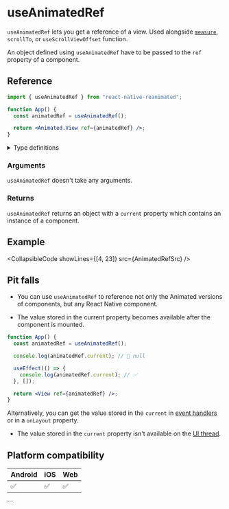 # useAnimatedRef

`useAnimatedRef` lets you get a reference of a view. Used alongside [`measure`](/docs/advanced/measure), `scrollTo`, or `useScrollViewOffset` function.

An object defined using `useAnimatedRef` have to be passed to the `ref` property of a component.

## Reference

```jsx
import { useAnimatedRef } from "react-native-reanimated";

function App() {
  const animatedRef = useAnimatedRef();

  return <Animated.View ref={animatedRef} />;
}
```

<details>
<summary>Type definitions</summary>

```typescript
function useAnimatedRef<T extends Component>(): AnimatedRef<T>;
```

</details>

### Arguments

`useAnimatedRef` doesn't take any arguments.

### Returns

`useAnimatedRef` returns an object with a `current` property which contains an instance of a component.

## Example


<CollapsibleCode showLines={[4, 23]} src={AnimatedRefSrc} />

## Pit falls

- You can use `useAnimatedRef` to reference not only the Animated versions of components, but any React Native component.

- The value stored in the current property becomes available after the component is mounted.

<Indent>

```jsx
function App() {
  const animatedRef = useAnimatedRef();

  console.log(animatedRef.current); // 🚩 null

  useEffect(() => {
    console.log(animatedRef.current); // ✅
  }, []);

  return <View ref={animatedRef} />;
}
```

Alternatively, you can get the value stored in the `current` in [event handlers](https://react.dev/learn/responding-to-events) or in a `onLayout` property.

</Indent>

- The value stored in the `current` property isn't available on the [UI thread](/docs/fundamentals/glossary#ui-thread).

## Platform compatibility

<div className="compatibility">

| Android | iOS | Web |
| ------- | --- | --- |
| ✅      | ✅  | ✅  |

</div>
```
